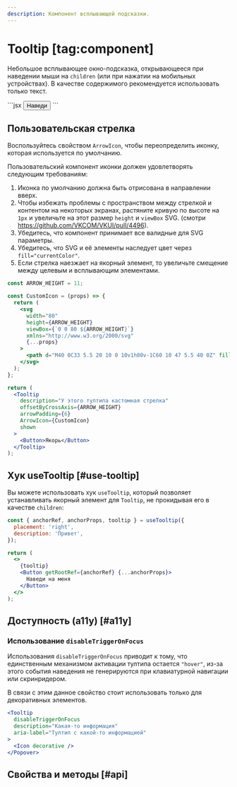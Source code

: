```yaml
---
description: Компонент всплывающей подсказки.
---
```


<Overview group="modals">

# Tooltip [tag:component]

Небольшое всплывающее окно-подсказка, открывающееся при наведении мыши на `children` (или при нажатии на мобильных устройствах).
В качестве содержимого рекомендуется использовать только текст.

</Overview>

<Playground>
  ```jsx
  <Tooltip placement="right" description="Привет">
    <Button>Наведи</Button>
  </Tooltip>
  ```
</Playground>

## Пользовательская стрелка

Воспользуйтесь свойством `ArrowIcon`, чтобы переопределить иконку, которая используется по умолчанию.

Пользовательский компонент иконки должен удовлетворять следующим требованиям:

1. Иконка по умолчанию должна быть отрисована в направлении вверх.
2. Чтобы избежать проблемы с пространством между стрелкой и контентом на некоторых экранах,
   растяните кривую по высоте на `1px` и увеличьте на этот размер `height` и `viewBox` SVG.
   (смотри https://github.com/VKCOM/VKUI/pull/4496).
3. Убедитесь, что компонент принимает все валидные для SVG параметры.
4. Убедитесь, что SVG и её элементы наследует цвет через `fill="currentColor"`.
5. Если стрелка наезжает на якорный элемент, то увеличьте смещение между целевым и всплывающим элементами.

<Playground>

```jsx
const ARROW_HEIGHT = 11;

const CustomIcon = (props) => {
  return (
    <svg
      width="80"
      height={ARROW_HEIGHT}
      viewBox={`0 0 80 ${ARROW_HEIGHT}`}
      xmlns="http://www.w3.org/2000/svg"
      {...props}
    >
      <path d="M40 0C33 5.5 20 10 0 10v1h80v-1C60 10 47 5.5 40 0Z" fill="currentColor" />
    </svg>
  );
};

return (
  <Tooltip
    description="У этого тултипа кастомная стрелка"
    offsetByCrossAxis={ARROW_HEIGHT}
    arrowPadding={6}
    ArrowIcon={CustomIcon}
    shown
  >
    <Button>Якорь</Button>
  </Tooltip>
);
```

</Playground>

## Хук useTooltip [#use-tooltip]

Вы можете использовать хук `useTooltip`, который позволяет устанавливать якорный элемент для `Tooltip`,
не прокидывая его в качестве `children`:

<Playground>

```jsx
const { anchorRef, anchorProps, tooltip } = useTooltip({
  placement: 'right',
  description: 'Привет',
});

return (
  <>
    {tooltip}
    <Button getRootRef={anchorRef} {...anchorProps}>
      Наведи на меня
    </Button>
  </>
);
```

</Playground>

## Доступность (a11y) [#a11y]

### Использование `disableTriggerOnFocus`

Использования `disableTriggerOnFocus` приводит к тому, что единственным механизмом активации тултипа остается `"hover"`, из-за этого события наведения не генерируются при клавиатурной навигации или скринридером.

В связи с этим данное свойство стоит использовать только для декоративных элементов.

```jsx
<Tooltip
  disableTriggerOnFocus
  description="Какая-то информация"
  aria-label="Тултип с какой-то информацией"
>
  <Icon decorative />
</Popover>
```

## Свойства и методы [#api]

<PropsTable name="Tooltip" />
